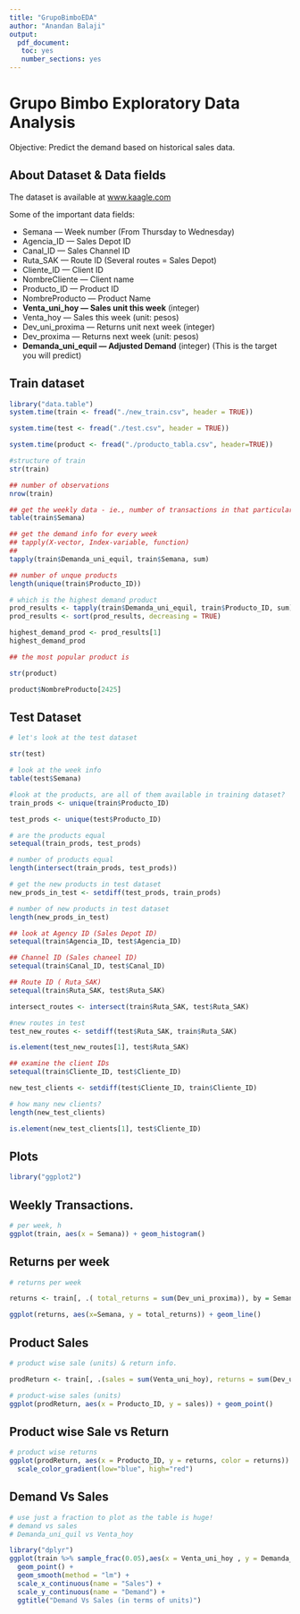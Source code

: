 ```yaml
---
title: "GrupoBimboEDA"
author: "Anandan Balaji"
output: 
  pdf_document:
   toc: yes
   number_sections: yes
---
```


# Grupo Bimbo Exploratory Data Analysis

Objective: Predict the demand based on historical sales data.

## About Dataset & Data fields

The dataset is available at [www.kaagle.com](https://www.kaggle.com/c/grupo-bimbo-inventory-demand/data)

Some of the important data fields:

  *  Semana — Week number (From Thursday to Wednesday)
  *  Agencia_ID — Sales Depot ID
  *  Canal_ID — Sales Channel ID
  *  Ruta_SAK — Route ID (Several routes = Sales Depot)
  *  Cliente_ID — Client ID
  *  NombreCliente — Client name
  *  Producto_ID — Product ID
  *  NombreProducto — Product Name
  *  **Venta_uni_hoy — Sales unit this week** (integer)
  *  Venta_hoy — Sales this week (unit: pesos)
  *  Dev_uni_proxima — Returns unit next week (integer)
  *  Dev_proxima — Returns next week (unit: pesos)
  *  **Demanda_uni_equil — Adjusted Demand** (integer) (This is the target you will predict)

## Train dataset

```r
library("data.table")
system.time(train <- fread("./new_train.csv", header = TRUE))

system.time(test <- fread("./test.csv", header = TRUE))

system.time(product <- fread("./producto_tabla.csv", header=TRUE))
```

```r
#structure of train
str(train)

## number of observations
nrow(train)

## get the weekly data - ie., number of transactions in that particular week.
table(train$Semana)

## get the demand info for every week
## tapply(X-vector, Index-variable, function)
##
tapply(train$Demanda_uni_equil, train$Semana, sum)

## number of unque products
length(unique(train$Producto_ID))

# which is the highest demand product
prod_results <- tapply(train$Demanda_uni_equil, train$Producto_ID, sum)
prod_results <- sort(prod_results, decreasing = TRUE)

highest_demand_prod <- prod_results[1]
highest_demand_prod

## the most popular product is

str(product)

product$NombreProducto[2425]
```


## Test Dataset

```r
# let's look at the test dataset

str(test)

# look at the week info
table(test$Semana)

#look at the products, are all of them available in training dataset?
train_prods <- unique(train$Producto_ID)

test_prods <- unique(test$Producto_ID)

# are the products equal
setequal(train_prods, test_prods)

# number of products equal
length(intersect(train_prods, test_prods))

# get the new products in test dataset
new_prods_in_test <- setdiff(test_prods, train_prods)

# number of new products in test dataset
length(new_prods_in_test)

## look at Agency ID (Sales Depot ID)
setequal(train$Agencia_ID, test$Agencia_ID)

## Channel ID (Sales chaneel ID)
setequal(train$Canal_ID, test$Canal_ID)

## Route ID ( Ruta_SAK)
setequal(train$Ruta_SAK, test$Ruta_SAK)

intersect_routes <- intersect(train$Ruta_SAK, test$Ruta_SAK)

#new routes in test
test_new_routes <- setdiff(test$Ruta_SAK, train$Ruta_SAK)

is.element(test_new_routes[1], test$Ruta_SAK)

## examine the client IDs
setequal(train$Cliente_ID, test$Cliente_ID)

new_test_clients <- setdiff(test$Cliente_ID, train$Cliente_ID)

# how many new clients?
length(new_test_clients)

is.element(new_test_clients[1], test$Cliente_ID)
```

## Plots

```r
library("ggplot2")
```

## Weekly Transactions.

```r
# per week, h
ggplot(train, aes(x = Semana)) + geom_histogram()
```

## Returns per week

```r
# returns per week

returns <- train[, .( total_returns = sum(Dev_uni_proxima)), by = Semana]

ggplot(returns, aes(x=Semana, y = total_returns)) + geom_line()

```

## Product Sales 

```r

# product wise sale (units) & return info.

prodReturn <- train[, .(sales = sum(Venta_uni_hoy), returns = sum(Dev_uni_proxima)), by = Producto_ID]

# product-wise sales (units)
ggplot(prodReturn, aes(x = Producto_ID, y = sales)) + geom_point()


```

## Product wise Sale vs Return 

```r
# product wise returns
ggplot(prodReturn, aes(x = Producto_ID, y = returns, color = returns)) + geom_point() +
  scale_color_gradient(low="blue", high="red")
```

## Demand Vs Sales

```r
# use just a fraction to plot as the table is huge!
# demand vs sales
# Demanda_uni_quil vs Venta_hoy

library("dplyr")
ggplot(train %>% sample_frac(0.05),aes(x = Venta_uni_hoy , y = Demanda_uni_equil)) +
  geom_point() +
  geom_smooth(method = "lm") +
  scale_x_continuous(name = "Sales") +
  scale_y_continuous(name = "Demand") +
  ggtitle("Demand Vs Sales (in terms of units)")
```
